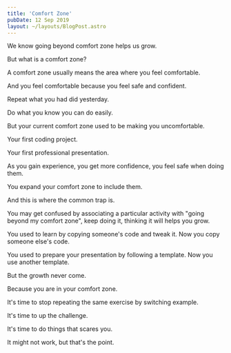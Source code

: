 ```yaml
---
title: 'Comfort Zone'
pubDate: 12 Sep 2019
layout: ~/layouts/BlogPost.astro
---
```


We know going beyond comfort zone helps us grow.

But what is a comfort zone?

A comfort zone usually means the area where you feel comfortable.

And you feel comfortable because you feel safe and confident.

Repeat what you had did yesterday.

Do what you know you can do easily.

But your current comfort zone used to be making you uncomfortable.

Your first coding project.

Your first professional presentation.

As you gain experience, you get more confidence, you feel safe when doing them.

You expand your comfort zone to include them.

And this is where the common trap is.

You may get confused by associating a particular activity with "going beyond my comfort zone", keep doing it, thinking it will helps you grow.

You used to learn by copying someone's code and tweak it. Now you copy someone else's code.

You used to prepare your presentation by following a template. Now you use another template.

But the growth never come.

Because you are in your comfort zone.

It's time to stop repeating the same exercise by switching example.

It's time to up the challenge.

It's time to do things that scares you.

It might not work, but that's the point.
